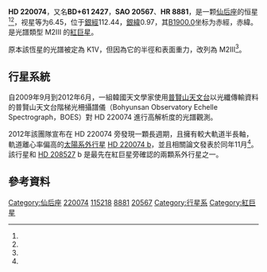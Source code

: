 {{Starbox begin
| name = HD 220074
}}
{{Starbox observe
| epoch = [[J2000.0|J2000.0]]
| constell = [[仙后座|仙后座]]<ref name=SIMBAD>{{cite web
 | url=http://simbad.u-strasbg.fr/simbad/sim-id?Ident=HR+8881
 | title=Pulsating variable Star
 | publisher=Centre de Données astronomiques de Strasbourg
 | work=SIMBAD
 | accessdate=2012-07-13
 | archive-date=2021-08-31
 | archive-url=https://web.archive.org/web/20210831201418/https://simbad.u-strasbg.fr/simbad/sim-id?Ident=HR+8881
 }}</ref><ref name=DATA>{{cite web
 | url=http://vizier.u-strasbg.fr/viz-bin/VizieR-5?-out.add=.&-source=5050&-corr=PK=HR&-out.max=9999&HR=8881
 | title=VizieR Detailed Page
 | accessdate=2012-07-13
 | archive-date=2016-03-05
 | archive-url=https://web.archive.org/web/20160305041256/http://vizier.u-strasbg.fr/viz-bin/VizieR-5?-out.add=.&-source=5050&-corr=PK=HR&-out.max=9999&HR=8881
 | dead-url=no
 }}</ref>
| 星官 = 
| ra = {{RA|23|20|14.3}}<ref name=SIMBAD /><ref name=DATA />
| dec = {{DEC|+61|58|12}}<ref name=SIMBAD /><ref name=DATA />
| appmag_v = 6.45<ref name=SIMBAD /><ref name=DATA />
}}
{{Starbox character
| class = M2III<ref name=Lee/><ref name=exoplaneteu/>
| b-v = <ref name=SIMBAD /><ref name=DATA />
| u-b = <ref name=SIMBAD /><ref name=DATA />
| r-i = <ref name=SIMBAD /><ref name=DATA />
| variable = 
}}
{{Starbox astrometry 
| radial_v = – 36.89 ± 0.21<ref name=Lee/>
| prop_mo_ra = ?
| prop_mo_dec = ?
| gal_lat = ?
| gal_lon = ?
| parallax = 3.08 ± 0.43<ref name=Lee/>
| p_error = ?
| dist_ly = ?
| dist_pc =290.2 ± 45.5<ref name=exoplaneteu/>
| absmag_v = – 1.52<ref name=Lee/>
}} 
{{Starbox detail 
| age = 4.5 ± 2.8 × 10<sup>9</sup><ref name=exoplaneteu/>
| metal = –0.25 ± 0.25<ref name=exoplaneteu/>
| mass = 1.2 ± 0.3<ref name=exoplaneteu/>
| radius = 49.7 ± 9.5<ref name=exoplaneteu/>
| gravity = 1.3 ± 0.5<ref name=Lee/>
| rotation = 3.0<ref name=Lee/>
| luminosity = ?
| temperature = 3935 ± 110<ref name=Lee/>
}} 
{{Starbox catalog
| names =BD+61 2427，[[SAO星表|SAO]] 20567，[[HD星表|HD]] 220074，[[HR星表|HR]] 8881，HIP 115218}}
{{Starbox reference |Simbad=HR+8881}}
{{Starbox end}}

'''HD 220074'''，又名'''BD+61 2427'''，'''SAO 20567'''、'''HR 8881'''，是一颗[[仙后座|仙后座]]的恒星<ref name=SIMBAD /><ref name=DATA />，视星等为6.45，位于[[銀道座標系|銀經]]112.44，[[銀道座標系|銀緯]]0.97，其[[B1900.0|B1900.0]]坐标为赤經{{RA|23|15|52}}，赤緯{{DEC|+61|0.97|22}}。是光譜類型 M2III 的[[紅巨星|紅巨星]]。

原本該恆星的光譜被定為 K1V，但因為它的半徑和表面重力，改列為 M2III<ref name=Lee/>。

==行星系統==
自2009年9月到2012年6月，一組韓國天文學家使用[[普賢山天文台|普賢山天文台]]以光纖傳輸資料的普賢山天文台階梯光柵攝譜儀（Bohyunsan Observatory Echelle Spectrograph，BOES）對 HD 220074 進行高解析度的光譜觀測。

2012年該團隊宣布在 HD 220074 旁發現一顆長週期，且擁有較大軌道半長軸，軌道離心率偏高的[[太陽系外行星|太陽系外行星]] [[HD_220074_b|HD 220074 b]]，並且相關論文發表於同年11月<ref name="exoplaneteu"/>。該行星和 [[HD_208527|HD 208527]] b 是最先在紅巨星旁確認的兩顆系外行星之一。

{{OrbitboxPlanet begin
| table_ref = <ref name="exoplaneteu"/>
| period_unit=day
}}
{{OrbitboxPlanet
| exoplanet = [[HD_220074_b|b]]
| mass = >11.1 ± 1.8
| period = 672.1 ± 3.7
| semimajor = 1.6 ± 0.1
| eccentricity = 0.14 ± 0.05
}} 
{{Orbitbox end}}

==參考資料==
{{Reflist|colwidth=30em|refs=

<ref name="exoplaneteu">{{cite web | url=http://exoplanet.eu/catalog/hd_220074_b/ |title=hd_220074_b}}</ref>

<ref name="Lee">{{cite journal|
title=Planetary companions orbiting M giants HD208527 and HD 220074
|arxiv=1211.2051
|year=2012
|journal= Astronomy & Astrophysics
|authors=B.-C. Lee, I. Han, M.-G. Park}}</ref>
}}


[[Category:仙后座|Category:仙后座]]
[[Category:HD和HDE天體|220074]]
[[Category:HIP天體|115218]]
[[Category:HR天體|8881]]
[[Category:SAO天體|20567]]
[[Category:行星系|Category:行星系]]
[[Category:紅巨星|Category:紅巨星]]